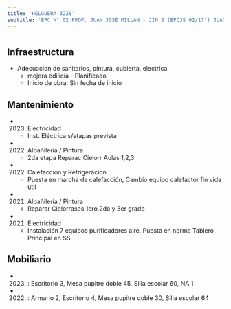 ```yaml
---
title: 'HELGUERA 3228'
subtitle: 'EPC N° 02 PROF. JUAN JOSE MILLAN - JIN E (EPCJS 02/17°) JUANA MANSO'
---
```


#
## Infraestructura

* Adecuacion de sanitarios, pintura, cubierta, electrica 
    + mejora edilicia - Planificado 
    + Inicio de obra: Sin fecha de inicio 






## Mantenimiento

*  (2023) Electricidad 
    + Inst. Eléctrica s/etapas prevista

*  (2022) Albañileria / Pintura 
    + 2da etapa Reparac Cielorr Aulas 1,2,3

*  (2022) Calefaccion y Refrigeracion 
    + Puesta en marcha de calefacción, Cambio equipo calefactor fin vida útil

*  (2021) Albañileria / Pintura 
    + Reparar Cielorrasos 1ero,2do y 3er grado

*  (2021) Electricidad 
    + Instalación 7 equipos purificadores aire, Puesta en norma Tablero Principal en SS





## Mobiliario

*  (2023) : Escritorio 3, Mesa pupitre doble 45, Silla escolar 60, NA 1 

*  (2022) : Armario 2, Escritorio 4, Mesa pupitre doble 30, Silla escolar 64 




